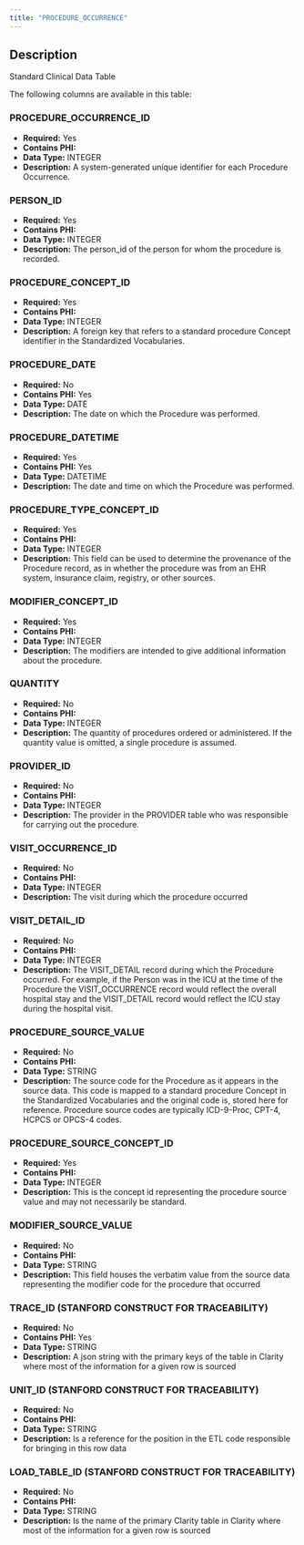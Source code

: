 ```yaml
---
title: "PROCEDURE_OCCURRENCE"
---
```


## Description

Standard Clinical Data Table

The following columns are available in this table:


### PROCEDURE_OCCURRENCE_ID


- **Required:** Yes
- **Contains PHI:** 
- **Data Type:** INTEGER
- **Description:** A system-generated unique identifier for each Procedure Occurrence.



### PERSON_ID


- **Required:** Yes
- **Contains PHI:** 
- **Data Type:** INTEGER
- **Description:** The person_id of the person for whom the procedure is recorded.



### PROCEDURE_CONCEPT_ID


- **Required:** Yes
- **Contains PHI:** 
- **Data Type:** INTEGER
- **Description:** A foreign key that refers to a standard procedure Concept identifier in the Standardized Vocabularies.



### PROCEDURE_DATE


- **Required:** No
- **Contains PHI:** Yes
- **Data Type:** DATE
- **Description:** The date on which the Procedure was performed.



### PROCEDURE_DATETIME


- **Required:** Yes
- **Contains PHI:** Yes
- **Data Type:** DATETIME
- **Description:** The date and time on which the Procedure was performed.



### PROCEDURE_TYPE_CONCEPT_ID


- **Required:** Yes
- **Contains PHI:** 
- **Data Type:** INTEGER
- **Description:** This field can be used to determine the provenance of the Procedure record, as in whether the procedure was from an EHR system, insurance claim, registry, or other sources.



### MODIFIER_CONCEPT_ID


- **Required:** Yes
- **Contains PHI:** 
- **Data Type:** INTEGER
- **Description:** The modifiers are intended to give additional information about the procedure. 



### QUANTITY


- **Required:** No
- **Contains PHI:** 
- **Data Type:** INTEGER
- **Description:** The quantity of procedures ordered or administered. If the quantity value is omitted, a single procedure is assumed.



### PROVIDER_ID


- **Required:** No
- **Contains PHI:** 
- **Data Type:** INTEGER
- **Description:** The provider in the PROVIDER table who was responsible for carrying out the procedure.



### VISIT_OCCURRENCE_ID


- **Required:** No
- **Contains PHI:** 
- **Data Type:** INTEGER
- **Description:** The visit during which the procedure occurred



### VISIT_DETAIL_ID


- **Required:** No
- **Contains PHI:** 
- **Data Type:** INTEGER
- **Description:** The VISIT_DETAIL record during which the Procedure occurred. For example, if the Person was in the ICU at the time of the Procedure the VISIT_OCCURRENCE record would reflect the overall hospital stay and the VISIT_DETAIL record would reflect the ICU stay during the hospital visit.



### PROCEDURE_SOURCE_VALUE


- **Required:** No
- **Contains PHI:** 
- **Data Type:** STRING
- **Description:** The source code for the Procedure as it appears in the source data. This code is mapped to a standard procedure Concept in the Standardized Vocabularies and the original code is, stored here for reference. Procedure source codes are typically ICD-9-Proc, CPT-4, HCPCS or OPCS-4 codes.



### PROCEDURE_SOURCE_CONCEPT_ID


- **Required:** Yes
- **Contains PHI:** 
- **Data Type:** INTEGER
- **Description:** This is the concept id representing the procedure source value and may not necessarily be standard.



### MODIFIER_SOURCE_VALUE


- **Required:** No
- **Contains PHI:** 
- **Data Type:** STRING
- **Description:** This field houses the verbatim value from the source data representing the modifier code for the procedure that occurred



### TRACE_ID (STANFORD CONSTRUCT FOR TRACEABILITY) 


- **Required:** No
- **Contains PHI:** Yes
- **Data Type:** STRING
- **Description:** A json string with the primary keys of the table in Clarity where most of the information for a given row is sourced



### UNIT_ID (STANFORD CONSTRUCT FOR TRACEABILITY) 


- **Required:** No
- **Contains PHI:** 
- **Data Type:** STRING
- **Description:** Is a reference for the position in the ETL code responsible for bringing in this row data



### LOAD_TABLE_ID (STANFORD CONSTRUCT FOR TRACEABILITY) 


- **Required:** No
- **Contains PHI:** 
- **Data Type:** STRING
- **Description:** Is the name of the primary Clarity table in Clarity where most of the information for a given row is sourced


